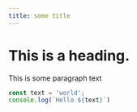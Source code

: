 ```yaml
---
title: some title
---
```


# This is a heading.

This is some paragraph text

```js
const text = 'world';
console.log(`Hello ${text}`)
```
